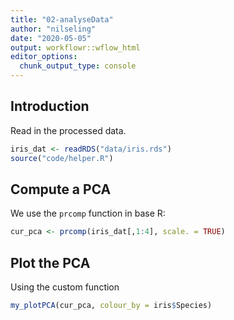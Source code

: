 ```yaml
---
title: "02-analyseData"
author: "nilseling"
date: "2020-05-05"
output: workflowr::wflow_html
editor_options:
  chunk_output_type: console
---
```


## Introduction

Read in the processed data.

```r
iris_dat <- readRDS("data/iris.rds")
source("code/helper.R")
```

## Compute a PCA

We use the `prcomp` function in base R:

```r
cur_pca <- prcomp(iris_dat[,1:4], scale. = TRUE)
```

## Plot the PCA

Using the custom function

```r
my_plotPCA(cur_pca, colour_by = iris$Species)
```



